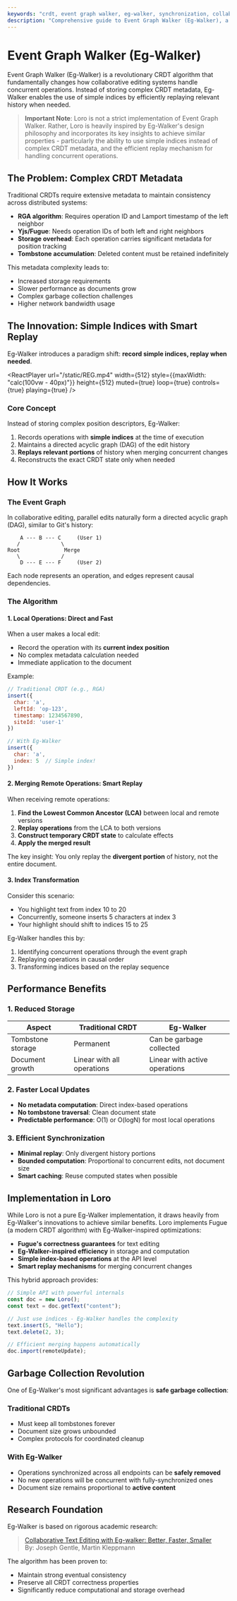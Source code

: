 ```yaml
---
keywords: "crdt, event graph walker, eg-walker, synchronization, collaboration, algorithm, innovation"
description: "Comprehensive guide to Event Graph Walker (Eg-Walker), a revolutionary CRDT algorithm that enables simpler metadata and better performance in Loro"
---
```


# Event Graph Walker (Eg-Walker)

Event Graph Walker (Eg-Walker) is a revolutionary CRDT algorithm that fundamentally changes how collaborative editing systems handle concurrent operations. Instead of storing complex CRDT metadata, Eg-Walker enables the use of simple indices by efficiently replaying relevant history when needed.

> **Important Note**: Loro is not a strict implementation of Event Graph Walker. Rather, Loro is heavily inspired by Eg-Walker's design philosophy and incorporates its key insights to achieve similar properties - particularly the ability to use simple indices instead of complex CRDT metadata, and the efficient replay mechanism for handling concurrent operations.

## The Problem: Complex CRDT Metadata

Traditional CRDTs require extensive metadata to maintain consistency across distributed systems:

- **RGA algorithm**: Requires operation ID and Lamport timestamp of the left neighbor
- **Yjs/Fugue**: Needs operation IDs of both left and right neighbors
- **Storage overhead**: Each operation carries significant metadata for position tracking
- **Tombstone accumulation**: Deleted content must be retained indefinitely

This metadata complexity leads to:
- Increased storage requirements
- Slower performance as documents grow
- Complex garbage collection challenges
- Higher network bandwidth usage

## The Innovation: Simple Indices with Smart Replay

Eg-Walker introduces a paradigm shift: **record simple indices, replay when needed**.


<ReactPlayer
  url="/static/REG.mp4"
  width={512}
  style={{maxWidth: "calc(100vw - 40px)"}}
  height={512}
  muted={true}
  loop={true}
  controls={true}
  playing={true}
/>

### Core Concept

Instead of storing complex position descriptors, Eg-Walker:
1. Records operations with **simple indices** at the time of execution
2. Maintains a directed acyclic graph (DAG) of the edit history
3. **Replays relevant portions** of history when merging concurrent changes
4. Reconstructs the exact CRDT state only when needed

## How It Works

### The Event Graph

In collaborative editing, parallel edits naturally form a directed acyclic graph (DAG), similar to Git's history:

```
    A --- B --- C     (User 1)
   /             \
Root              Merge
   \             /
    D --- E --- F     (User 2)
```

Each node represents an operation, and edges represent causal dependencies.

### The Algorithm

#### 1. **Local Operations: Direct and Fast**

When a user makes a local edit:
- Record the operation with its **current index position**
- No complex metadata calculation needed
- Immediate application to the document

Example:
```javascript
// Traditional CRDT (e.g., RGA)
insert({
  char: 'a',
  leftId: 'op-123',
  timestamp: 1234567890,
  siteId: 'user-1'
})

// With Eg-Walker
insert({
  char: 'a',
  index: 5  // Simple index!
})
```

#### 2. **Merging Remote Operations: Smart Replay**

When receiving remote operations:

1. **Find the Lowest Common Ancestor (LCA)** between local and remote versions
2. **Replay operations** from the LCA to both versions
3. **Construct temporary CRDT state** to calculate effects
4. **Apply the merged result**

The key insight: You only replay the **divergent portion** of history, not the entire document.

#### 3. **Index Transformation**

Consider this scenario:
- You highlight text from index 10 to 20
- Concurrently, someone inserts 5 characters at index 3
- Your highlight should shift to indices 15 to 25

Eg-Walker handles this by:
1. Identifying concurrent operations through the event graph
2. Replaying operations in causal order
3. Transforming indices based on the replay sequence

## Performance Benefits

### 1. **Reduced Storage**

| Aspect | Traditional CRDT | Eg-Walker |
|--------|-----------------|-----------|
| Tombstone storage | Permanent | Can be garbage collected |
| Document growth | Linear with all operations | Linear with active operations |

### 2. **Faster Local Updates**

- **No metadata computation**: Direct index-based operations
- **No tombstone traversal**: Clean document state
- **Predictable performance**: O(1) or O(logN) for most local operations

### 3. **Efficient Synchronization**

- **Minimal replay**: Only divergent history portions
- **Bounded computation**: Proportional to concurrent edits, not document size
- **Smart caching**: Reuse computed states when possible

## Implementation in Loro

While Loro is not a pure Eg-Walker implementation, it draws heavily from Eg-Walker's innovations to achieve similar benefits. Loro implements Fugue (a modern CRDT algorithm) with Eg-Walker-inspired optimizations:

- **Fugue's correctness guarantees** for text editing
- **Eg-Walker-inspired efficiency** in storage and computation
- **Simple index-based operations** at the API level
- **Smart replay mechanisms** for merging concurrent changes

This hybrid approach provides:
```javascript
// Simple API with powerful internals
const doc = new Loro();
const text = doc.getText("content");

// Just use indices - Eg-Walker handles the complexity
text.insert(5, "Hello");
text.delete(2, 3);

// Efficient merging happens automatically
doc.import(remoteUpdate);
```

## Garbage Collection Revolution

One of Eg-Walker's most significant advantages is **safe garbage collection**:

### Traditional CRDTs
- Must keep all tombstones forever
- Document size grows unbounded
- Complex protocols for coordinated cleanup

### With Eg-Walker
- Operations synchronized across all endpoints can be **safely removed**
- No new operations will be concurrent with fully-synchronized ones
- Document size remains proportional to **active content**

## Research Foundation

Eg-Walker is based on rigorous academic research:

> [Collaborative Text Editing with Eg-walker: Better, Faster, Smaller](https://arxiv.org/abs/2409.14252)  
> By: Joseph Gentle, Martin Kleppmann

The algorithm has been proven to:
- Maintain strong eventual consistency
- Preserve all CRDT correctness properties
- Significantly reduce computational and storage overhead
